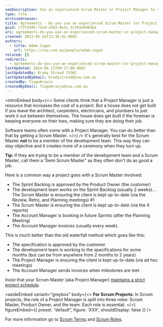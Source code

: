 ```yaml
---
seoDescription: Use an experienced Scrum Master or Project Manager to streamline your software development project and ensure timely delivery
type: rule
archivedreason:
title: Agreements - Do you use an experienced Scrum Master (or Project Manager)?
guid: c73f2949-72ed-4562-8e3c-3cf03e0403ba
uri: agreements-do-you-use-an-experienced-scrum-master-or-project-manager
created: 2012-05-24T13:36:42.000Z
authors:
  - title: Adam Cogan
    url: https://ssw.com.au/people/adam-cogan
related: []
redirects:
  - agreements-do-you-use-an-experienced-scrum-master-(or-project-manager)
lastUpdated: 2024-06-11T00:27:00.000Z
lastUpdatedBy: Brady Stroud [SSW]
lastUpdatedByEmail: bradystroud@ssw.com.au
createdBy: TiagoAraujo
createdByEmail: TiagoAraujo@ssw.com.au
---
```


<introEmbed
  body={<>
Some clients think that a Project Manager is just a resource that increases the cost of a project. But a house does not get built if you leave the architect, carpenters, electricians, and plumbers to just work it out between themselves. The house does get built if the foreman is keeping everyone on their toes, making sure they are doing their job.

<introYoutube url="https://www.youtube.com/embed/QbPkcfzi2HI" description="" />

Software teams often come with a Project Manager. You can do better than that by getting a Scrum Master.
  </>}
/>
It's generally best for the Scrum Master **not** to be a member of the development team. This way they can stay objective and it creates more of a ceremony when they turn up.

**Tip:** If they are trying to be a member of the development team and a Scrum Master, call them a 'Semi Scrum Master" as they often don't do as good a job.

Here is a common way a project goes with a Scrum Master involved:

* The Sprint Backlog is approved by the Product Owner (the customer)
* The development team works on the Sprint Backlog (usually 2 weeks)... The Scrum Master is ensuring the client is kept up-to-date (via the Review, Retro, and Planning meetings) #1
* The Scrum Master is ensuring the client is kept up-to-date (via the 4 reports)
* The Account Manager is booking in future Sprints (after the Planning Meeting)
* The Account Manager invoices (usually every week).

This is much better than the old waterfall method which goes like this:

* The specification is approved by the customer
* The development team is working to the specifications for some months (but can be from anywhere from 2 months to 2 years)
* The Project Manager is ensuring the client is kept up-to-date (via ad hoc meetings)
* The Account Manager sends invoices when milestones are met.

Insist that your Scrum Master (aka Project Manager) [maintains a strict project schedule](/does-your-scrum-master-aka-project-manager-maintain-a-strict-project-schedule).

<asideEmbed
  variant="greybox"
  body={<>
    **For Scrum Projects:** In Scrum projects, the role of a Project Manager is split into three roles: Scrum Master, Product Owner, and the team. Each role is essential.
  </>}
  figureEmbed={{
    preset: "default",
    figure: 'XXX',
    shouldDisplay: false
  }}
/>

For more information go to [Scrum Terms](https://www.scrum.org/resources/scrum-glossary) and [Scrum Roles](https://resources.scrumalliance.org/Article/scrum-team).
